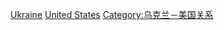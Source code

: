 {{Catmore}}

[[Category:歐洲裔美國人|Ukraine]]
[[Category:烏克蘭裔|United States]]
[[Category:乌克兰－美国关系|Category:乌克兰－美国关系]]